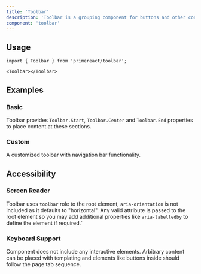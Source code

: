 ```yaml
---
title: 'Toolbar'
description: 'Toolbar is a grouping component for buttons and other content.'
component: 'toolbar'
---
```


## Usage

```tsx
import { Toolbar } from 'primereact/toolbar';
```

```tsx
<Toolbar></Toolbar>
```

## Examples

### Basic

Toolbar provides `Toolbar.Start`, `Toolbar.Center` and `Toolbar.End` properties to place content at these sections.

<DocExampleViewer name="toolbar:basic-demo" />

### Custom

A customized toolbar with navigation bar functionality.

<DocExampleViewer name="toolbar:custom-demo" />

## Accessibility

### Screen Reader

Toolbar uses `toolbar` role to the root element, `aria-orientation` is not included as it defaults to "horizontal". Any valid attribute is passed to the root element so you may add additional properties like `aria-labelledby` to define the element if required.`

### Keyboard Support

Component does not include any interactive elements. Arbitrary content can be placed with templating and elements like buttons inside should follow the page tab sequence.
